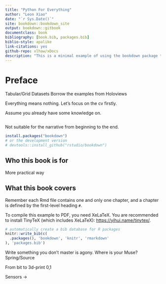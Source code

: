 ```yaml
--- 
title: "Python For Everything"
author: "Leon Xiao"
date: "`r Sys.Date()`"
site: bookdown::bookdown_site
output: bookdown::gitbook
documentclass: book
bibliography: [book.bib, packages.bib]
biblio-style: apalike
link-citations: yes
github-repo: xlhaw/xDocs
description: "This is a minimal example of using the bookdown package to write a book. The output format for this example is bookdown::gitbook."
---
```


# Preface


Tabular/Grid Datasets
Borrow the examples from Holoviews


Everything means nothing. Let's focus on the cv firstly.

Assume you already have some knowledge on.

```python

```
Not suitable for the narrative from beginning to the end.



```r
install.packages("bookdown")
# or the development version
# devtools::install_github("rstudio/bookdown")
```

## Who this book is for

More practical way

## What this book covers
Remember each Rmd file contains one and only one chapter, and a chapter is defined by the first-level heading `#`.

To compile this example to PDF, you need XeLaTeX. You are recommended to install TinyTeX (which includes XeLaTeX): <https://yihui.name/tinytex/>.

```r
# automatically create a bib database for R packages
knitr::write_bib(c(
  .packages(), 'bookdown', 'knitr', 'rmarkdown'
), 'packages.bib')
```
Write something you don't master is agony. Where is your Muse? Spring/Source

From bit to 3d-print
0,1

Sensors -> 

